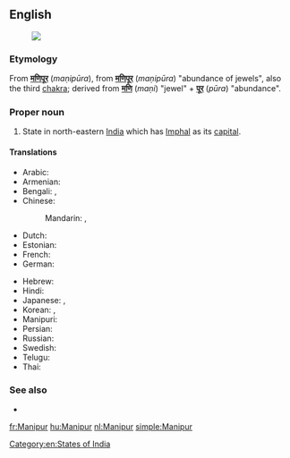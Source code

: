 ==English==
{{wikipedia}}
[[Image:Manipur in India (disputed hatched).svg|thumb|]]
===Etymology===
From {{etyl|hi}} '''[[मणिपूर]]''' (''maṇipūra''), from {{etyl|sa}} '''[[मणिपूर]]''' (''maṇipūra'') "abundance of jewels", also the third [[chakra]]; derived from '''[[मणि]]''' (''maṇi'') "jewel" + '''[[पूर]]''' (''pūra'') "abundance".

===Proper noun===
{{en-proper noun}}

# State in north-eastern [[India]] which has [[Imphal]] as its [[capital]].

====Translations====
{{trans-top|Manipur, India}}
* Arabic: {{t-|ar|مانيبور|m|tr=manibuur}}
* Armenian: {{t-|hy|Մանիպուր|tr=Manipur}}
* Bengali: {{t-|bn|মিণপুর|tr=miṇapura|sc=Beng|xs=Bengali}}, {{t-|bn|মণিপুর|sc=Beng}}
* Chinese:
*: Mandarin: {{t|cmn|曼尼普爾邦|tr=Běndìzhìlǐ|sc=Hani}}, {{t|cmn|曼尼普尔邦|tr=Mànnípǔ'ěr-bāng|sc=Hani}}
* Dutch: {{t+|nl|Manipur}}
* Estonian: {{t-|et|Manipur}}
* French: {{t+|fr|Manipur}}
* German: {{t-|de|Manipur}}
{{trans-mid}}
* Hebrew: {{t-|he|מאניפור}}
* Hindi: {{t-|hi|मणिपूर|tr=maṇipūr|xs=Hindi}}
* Japanese: {{t-|ja|マニプル州|tr=Manipuru-shū}}, {{t-|ja|マニプル|tr=Manipuru}}
* Korean: {{t-|ko|마니푸르 주|tr=Manipureu ju|sc=Hang}},  {{t-|ko|마니푸르|tr=Manipureu|sc=Hang}}
* Manipuri: {{tø|mni|মণিপুর|tr=maṇipur}}
* Persian: {{t-|fa|مانی‌پور|xs=Persian}}
* Russian: {{t-|ru|Манипур|m|tr=Manipúr}}
* Swedish: {{t-|sv|Manipur}}
* Telugu: {{t+|te|మణిపూర్}}
* Thai: {{t-|th|รัฐมณีปุระ|tr=rát má-nee-bpù-rá}}
{{trans-bottom}}

===See also===
* {{list|en|states of India}}

[[Category:en:States of India]]

[[fr:Manipur]]
[[hu:Manipur]]
[[nl:Manipur]]
[[simple:Manipur]]